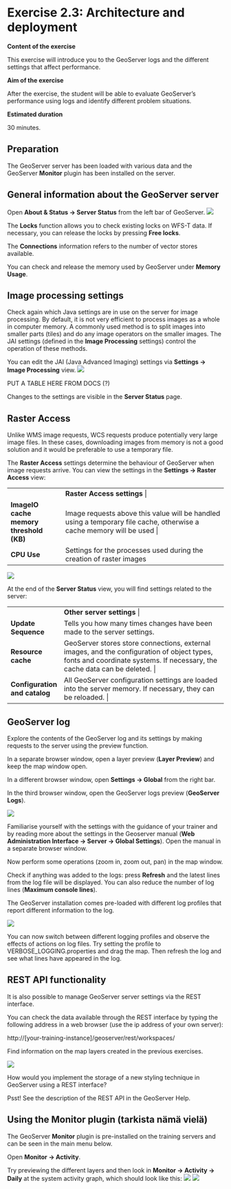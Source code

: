# Exercise 2.3: Architecture and deployment

**Content of the exercise**

This exercise will introduce you to the GeoServer logs and the different settings that affect performance.

**Aim of the exercise**

After the exercise, the student will be able to evaluate GeoServer's performance using logs and identify different problem situations.

**Estimated duration**

30 minutes.

## **Preparation**

The GeoServer server has been loaded with various data and the GeoServer **Monitor** plugin has been installed on the server.

## **General information about the GeoServer server**

Open **About & Status → Server Status** from the left bar of GeoServer. ![](img/harjoitus_10/image1.png)

The **Locks** function allows you to check existing locks on WFS-T data. If necessary, you can release the locks by pressing **Free locks**.

The **Connections** information refers to the number of vector stores available. 

You can check and release the memory used by GeoServer under **Memory Usage**.

## **Image processing settings**

Check again which Java settings are in use on the server for image processing. By default, it is not very efficient to process images as a whole in computer memory. A commonly used method is to split images into smaller parts (tiles) and do any image operators on the smaller images. The JAI settings (defined in the **Image Processing** settings) control the operation of these methods.

You can edit the JAI (Java Advanced Imaging) settings via **Settings → Image Processing** view. ![](img/harjoitus_10/image2.png)

PUT A TABLE HERE FROM DOCS (?)

Changes to the settings are visible in the **Server Status** page.

## **Raster Access**

Unlike WMS image requests, WCS requests produce potentially very large image files. In these cases, downloading images from memory is not a good solution and it would be preferable to use a temporary file.

The **Raster Access** settings determine the behaviour of GeoServer when image requests arrive. You can view the settings in the **Settings → Raster Access** view:

+-----------------------------------------+------------------------------------------------------------------------------------------------------------------------+
|                                         | **Raster Access settings**                                                                                      |
+-----------------------------------------+------------------------------------------------------------------------------------------------------------------------+
| **ImageIO cache memory threshold (KB)** | Image requests above this value will be handled using a temporary file cache, otherwise a cache memory will be used  |
+-----------------------------------------+------------------------------------------------------------------------------------------------------------------------+
| **CPU Use**                             | Settings for the processes used during the creation of raster images                                                   |
+-----------------------------------------+------------------------------------------------------------------------------------------------------------------------+

![](img/harjoitus_10/image3.png)

At the end of the **Server Status** view, you will find settings related to the server:

+-------------------------------+---------------------------------------------------------------------------------------------------------------------------------------------------------------------------+
|                               | **Other server settings**                                                                                                                                          |
+-------------------------------+---------------------------------------------------------------------------------------------------------------------------------------------------------------------------+
| **Update Sequence**           | Tells you how many times changes have been made to the server settings.                                                                                                   |
+-------------------------------+---------------------------------------------------------------------------------------------------------------------------------------------------------------------------+
| **Resource cache**            | GeoServer stores store connections, external images, and the configuration of object types, fonts and coordinate systems. If necessary, the cache data can be deleted.  |
+-------------------------------+---------------------------------------------------------------------------------------------------------------------------------------------------------------------------+
| **Configuration and catalog** | All GeoServer configuration settings are loaded into the server memory. If necessary, they can be reloaded.                                                             |
+-------------------------------+---------------------------------------------------------------------------------------------------------------------------------------------------------------------------+

## **GeoServer log**

Explore the contents of the GeoServer log and its settings by making requests to the server using the preview function.

In a separate browser window, open a layer preview (**Layer Preview**) and keep the map window open.

In a different browser window, open **Settings → Global** from the right bar.

In the third browser window, open the GeoServer logs preview (**GeoServer Logs**).

![](img/harjoitus_10/image4.png)

Familiarise yourself with the settings with the guidance of your trainer and by reading more about the settings in the Geoserver manual (**Web Administration Interface → Server → Global Settings**). Open the manual in a separate browser window.

Now perform some operations (zoom in, zoom out, pan) in the map window.

Check if anything was added to the logs: press **Refresh** and the latest lines from the log file will be displayed. You can also reduce the number of log lines (**Maximum console lines**).

The GeoServer installation comes pre-loaded with different log profiles that report different information to the log.

![](img/harjoitus_10/image5.png)

You can now switch between different logging profiles and observe the effects of actions on log files. Try setting the profile to VERBOSE_LOGGING.properties and drag the map. Then refresh the log and see what lines have appeared in the log.

## **REST API functionality**

It is also possible to manage GeoServer server settings via the REST interface.

You can check the data available through the REST interface by typing the following address in a web browser (use the ip address of your own server):

::: code-box
http://[your-training-instance]/geoserver/rest/workspaces/
:::

Find information on the map layers created in the previous exercises.

![](img/harjoitus_10/image6.png)

::: hint-box
How would you implement the storage of a new styling technique in GeoServer using a REST interface?
:::

::: hint-box
Psst! See the description of the REST API in the GeoServer Help.
:::

## **Using the Monitor plugin (tarkista nämä vielä)**

The GeoServer **Monitor** plugin is pre-installed on the training servers and can be seen in the main menu below.

Open **Monitor → Activity**.

Try previewing the different layers and then look in **Monitor → Activity → Daily** at the system activity graph, which should look like this: ![](img/harjoitus_10/image7.png) ![](img/harjoitus_10/image8.png)
